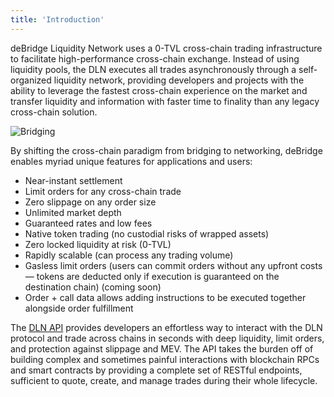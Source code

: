 ```yaml
---
title: 'Introduction'
---
```


deBridge Liquidity Network uses a 0-TVL cross-chain trading infrastructure to facilitate high-performance cross-chain exchange.
Instead of using liquidity pools, the DLN executes all trades asynchronously through a self-organized liquidity network, providing developers
and projects with the ability to leverage the fastest cross-chain experience on the market and transfer liquidity and information with faster
time to finality than any legacy cross-chain solution.

![Bridging](/images/dln/DLN-intro.png)

By shifting the cross-chain paradigm from bridging to networking, deBridge enables myriad unique features for applications and users:

- Near-instant settlement
- Limit orders for any cross-chain trade
- Zero slippage on any order size
- Unlimited market depth
- Guaranteed rates and low fees
- Native token trading (no custodial risks of wrapped assets)
- Zero locked liquidity at risk (0-TVL)
- Rapidly scalable (can process any trading volume)
- Gasless limit orders (users can commit orders without any upfront costs — tokens are deducted only if execution is guaranteed on the destination chain) (coming soon)
- Order + call data allows adding instructions to be executed together alongside order fulfillment

The [DLN API](/integration-guidelines/api/authentication) provides developers an effortless way to interact with the DLN protocol and trade across
chains in seconds with deep liquidity, limit orders, and protection against slippage and MEV. The API takes the burden off of building complex and
sometimes painful interactions with blockchain RPCs and smart contracts by providing a complete set of RESTful endpoints, sufficient to quote, create,
and manage trades during their whole lifecycle.
